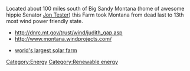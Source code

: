 Located about 100 miles south of Big Sandy Montana (home of awesome hippie Senator [[Jon Tester]]) this Farm took Montana from dead last to 13th most wind power friendly state.


*http://dnrc.mt.gov/trust/wind/judith_gap.asp 
*http://www.montana.windprojects.com/

*[[world's largest solar farm]]

{{stub}}

[[Category:Energy]]
[[Category:Renewable energy]]